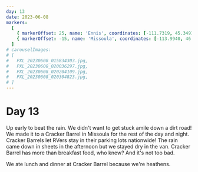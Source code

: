 ```yaml
---
day: 13
date: 2023-06-08
markers:
  [
    { markerOffset: 25, name: 'Ennis', coordinates: [-111.7319, 45.3491] },
    { markerOffset: -15, name: 'Missoula', coordinates: [-113.9940, 46.8721] },
  ]
# carouselImages:
# [
#   PXL_20230608_015834303.jpg,
#   PXL_20230608_020036297.jpg,
#   PXL_20230608_020204109.jpg,
#   PXL_20230608_020304823.jpg,
# ]
---
```


# Day 13

Up early to beat the rain. We didn't want to get stuck amile down a dirt road! We made it to a Cracker Barrel in Missoula for the rest of the day and night. Cracker Barrels let RVers stay in their parking lots nationwide! The rain came down in sheets in the afternoon but we stayed dry in the van. Cracker Barrel has more than breakfast food, who knew? And it's not too bad.

We ate lunch and dinner at Cracker Barrel because we're heathens.
